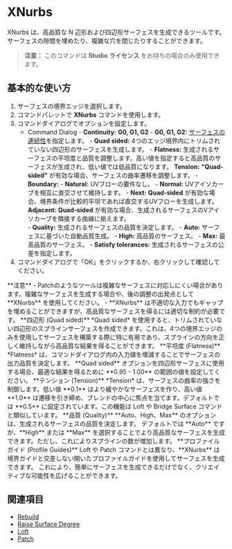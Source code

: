 

# XNurbs

<Reference shortcut="" command="XNurbs" button=""/>

XNurbs は、高品質な N 辺形および四辺形サーフェスを生成できるツールです。サーフェスの隙間を埋めたり、複雑な穴を閉じたりすることができます。

> **注意：** このコマンドは **Studio ライセンス** をお持ちの場合のみ使用できます。

## 基本的な使い方

1. サーフェスの境界エッジを選択します。
2. コマンドパレットで **XNurbs** コマンドを使用します。
3. コマンドダイアログでオプションを設定します。
    - <Kst>Command Dialog</Kst>
          - **Continuity:** **G0, G1, G2**
            - **G0, G1, G2:** [サーフェスの連続性](/cad-essentials/continuity-curve-and-surface)を指定します。
          - **Quad sided:** 4つのエッジ境界内にトリムされていない四辺形のサーフェスを生成します。
          - **Flatness:** 生成されるサーフェスの平坦度と品質を調整します。高い値を指定すると高品質のサーフェスが生成され、低い値では低品質になります。
          **Tension:** **"Quad-sided"** が有効な場合、サーフェスの曲率遷移を調整します。 
          - **Boundary:** 
                - **Natural:** UVフローの要件なし。
                - **Normal:** UVアイソカーブを相互に直交させて維持します。
                - **Next:** **Quad-sided** が有効な場合、境界条件が比較的平坦であれば直交するUVフローを生成します。
                **Adjacent:** **Quad-sided** が有効な場合、生成されるサーフェスのVアイソカーブを隣接する曲線に揃えます。  
          - **Quality:** 生成されるサーフェスの品質を決定します。
                - **Auto:** サーフェスに基づいた自動品質生成。
                - **High:** 高品質のサーフェス。
                - **Max:** 最高品質のサーフェス。
          - **Satisfy tolerances:** 生成されるサーフェスの公差を指定します。  
5. コマンドダイアログで「OK」をクリックするか、右クリックして確認してください。

<VideoPlayer fileName="xnurbs"/>

<Callout type="warning" emoji="ℹ️">
**注意**    
- Patchのようなツールは複雑なサーフェスに対応しにくい場合があります。複雑なサーフェスを生成する場合や、後の調整の出発点として **XNurbs** を使用してください。  
- **XNurbs** は不適切な入力でもギャップを埋めることができますが、高品質なサーフェスを得るには適切な制約が必要です。   
</Callout>

<Callout type="info" emoji="ℹ️">
**四辺形 (Quad sided)**    
*Quad sided* を使用すると、トリムされていない四辺形のスプラインサーフェスを作成できます。これは、4つの境界エッジのみを使用してサーフェスを構築する際に特に有用であり、スプラインの方向を正しく維持しながら高品質な結果を得ることができます。
</Callout>
<VideoPlayer fileName="xnurbs-quad-sided"/>

<Callout type="info" emoji="ℹ️"> 
**平坦度 (Flatness)**      
*Flatness* は、コマンドダイアログ内の入力値を増減することでサーフェスの出力品質を決定します。  
**Quad sided** オプションを四辺形サーフェスに使用する場合、最適な結果を得るために **0.95 - 1.00** の範囲の値を設定してください。
</Callout>
<VideoPlayer fileName="xnurbs-flatness"/>

<Callout type="info" emoji="ℹ️"> 
**テンション (Tension)**      
*Tension* は、サーフェスの曲率の強さを制御します。低い値 **0.1** はより緩やかなサーフェスを作り、高い値 **1.0** は遷移を引き締め、ブレンドの中心に焦点を当てます。デフォルトでは **0.5** に設定されています。この機能は Loft や Bridge Surface コマンドと類似しています。 
</Callout>
<VideoPlayer fileName="xnurbs-tension"/> 

<Callout type="info" emoji="ℹ️">
**品質 (Quality)**       
**Auto、High、Max** のオプションは、生成されるサーフェスの品質を決定します。  
デフォルトでは **Auto** ですが、**High** または **Max** を選択することでより高品質なサーフェスを生成できます。ただし、これによりスプラインの数が増加します。
</Callout>
<VideoPlayer fileName="xnurbs-quality"/>

<Callout type="info" emoji="ℹ️">
**プロファイルガイド (Profile Guides)**      
Loft や Patch コマンドとは異なり、**XNurbs** は境界ガイドと交差しない開いたプロファイルガイドを使用してサーフェスを生成できます。  
これにより、簡単にサーフェスを生成できるだけでなく、クリエイティブな可能性を広げることができます。
</Callout>
<VideoPlayer fileName="xnurbs-profile-guides"/>

## 関連項目
- [Rebuild](rebuild)
- [Raise Surface Degree](raise-surface-degree)
- [Loft](loft)
- [Patch](patch)